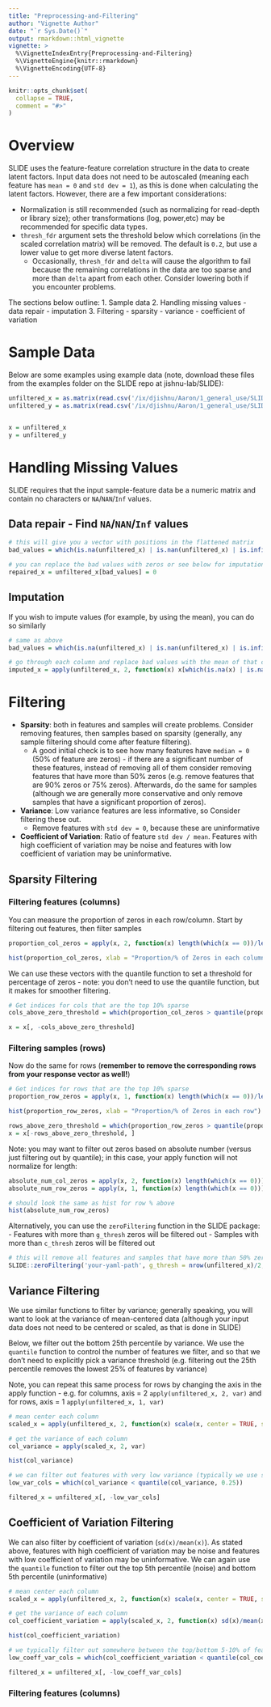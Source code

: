 ```yaml
---
title: "Preprocessing-and-Filtering"
author: "Vignette Author"
date: "`r Sys.Date()`"
output: rmarkdown::html_vignette
vignette: >
  %\VignetteIndexEntry{Preprocessing-and-Filtering}
  %\VignetteEngine{knitr::rmarkdown}
  %\VignetteEncoding{UTF-8}
---
```


```r
knitr::opts_chunk$set(
  collapse = TRUE,
  comment = "#>"
)
```

# Overview
SLIDE uses the feature-feature correlation structure in the data to create latent factors. Input data does not need to be autoscaled (meaning each feature has `mean = 0` and `std dev = 1`), as this is done when calculating the latent factors. However, there are a few important considerations:

* Normalization is still recommended (such as normalizing for read-depth or library size); other transformations (log, power,etc) may be recommended for specific data types. 
* `thresh_fdr` argument sets the threshold below which correlations (in the scaled correlation matrix) will be removed. The default is `0.2`, but use a lower value to get more diverse latent factors.
  + Occasionally, `thresh_fdr` and `delta` will cause the algorithm to fail because the remaining correlations in the data are too sparse and more than `delta` apart from each other. Consider lowering both if you encounter problems.

The sections below outline:
1. Sample data
2. Handling missing values
  - data repair
  - imputation
3. Filtering
  - sparsity
  - variance
  - coefficient of variation




# Sample Data
Below are some examples using example data (note, download these files from the examples folder on the SLIDE repo at jishnu-lab/SLIDE):
```r
unfiltered_x = as.matrix(read.csv('/ix/djishnu/Aaron/1_general_use/SLIDE/Data_Scripts/CD4_Expansion/x.csv', row.names = 1))
unfiltered_y = as.matrix(read.csv('/ix/djishnu/Aaron/1_general_use/SLIDE/Data_Scripts/CD4_Expansion/y.csv', row.names = 1))


x = unfiltered_x
y = unfiltered_y
```


# Handling Missing Values
SLIDE requires that the input sample-feature data be a numeric matrix and contain no characters or `NA`/`NAN`/`Inf` values. 

## Data repair - Find `NA`/`NAN`/`Inf` values
```r

# this will give you a vector with positions in the flattened matrix
bad_values = which(is.na(unfiltered_x) | is.nan(unfiltered_x) | is.infinite(unfiltered_x))

# you can replace the bad values with zeros or see below for imputation
repaired_x = unfiltered_x[bad_values] = 0
```

## Imputation
If you wish to impute values (for example, by using the mean), you can do so similarly
```r
# same as above
bad_values = which(is.na(unfiltered_x) | is.nan(unfiltered_x) | is.infinite(unfiltered_x))

# go through each column and replace bad values with the mean of that column
imputed_x = apply(unfiltered_x, 2, function(x) x[which(is.na(x) | is.nan(x) | is.infinite(x))] = mean(x, na.rm = TRUE))
```

# Filtering
* **Sparsity**: both in features and samples will create problems. Consider removing features, then samples based on sparsity (generally, any sample filtering should come after feature filtering). 
  + A good initial check is to see how many features have `median = 0` (50% of feature are zeros) - if there are a significant number of these features, instead of removing all of them consider removing features that have more than 50% zeros (e.g. remove features that are 90% zeros or 75% zeros). Afterwards, do the same for samples (although we are generally more conservative and only remove samples that have a significant proportion of zeros).
* **Variance**: Low variance features are less informative, so Consider filtering these out. 
  + Remove features with `std dev = 0`, because these are uninformative
* **Coefficient of Variation**: Ratio of feature `std dev / mean`. Features with high coefficient of variation may be noise and features with low coefficient of variation may be uninformative.

## Sparsity Filtering

### Filtering features (columns)
You can measure the proportion of zeros in each row/column. Start by filtering out features, then filter samples
```r
proportion_col_zeros = apply(x, 2, function(x) length(which(x == 0))/length(x))

hist(proportion_col_zeros, xlab = "Proportion/% of Zeros in each column")
```

We can use these vectors with the quantile function to set a threshold for percentage of zeros - note: you don't need to use the quantile function, but it makes for smoother filtering.
```r
# Get indices for cols that are the top 10% sparse
cols_above_zero_threshold = which(proportion_col_zeros > quantile(proportion_col_zeros, 0.9))

x = x[, -cols_above_zero_threshold]
```

### Filtering samples (rows)
Now do the same for rows (**remember to remove the corresponding rows from your response vector as well!**)
```r
# Get indices for rows that are the top 10% sparse
proportion_row_zeros = apply(x, 1, function(x) length(which(x == 0))/length(x))

hist(proportion_row_zeros, xlab = "Proportion/% of Zeros in each row")

rows_above_zero_threshold = which(proportion_row_zeros > quantile(proportion_row_zeros, 0.9))
x = x[-rows_above_zero_threshold, ]

```

Note: you may want to filter out zeros based on absolute number (versus just filtering out by quantile); in this case, your apply function will not normalize for length:
```r
absolute_num_col_zeros = apply(x, 2, function(x) length(which(x == 0)))
absolute_num_row_zeros = apply(x, 1, function(x) length(which(x == 0)))

# should look the same as hist for row % above
hist(absolute_num_row_zeros)
```

Alternatively, you can use the `zeroFiltering` function in the SLIDE package:
- Features with more than `g_thresh` zeros will be filtered out 
- Samples with more than `c_thresh` zeros will be filtered out

```r

# this will remove all features and samples that have more than 50% zeros (any feature or column with median = 0)
SLIDE::zeroFiltering('your-yaml-path', g_thresh = nrow(unfiltered_x)/2, c_thresh = ncol(unfiltered_x)/2)

```

## Variance Filtering

We use similar functions to filter by variance; generally speaking, you will want to look at the variance of mean-centered data (although your input data does not need to be centered or scaled, as that is done in SLIDE)

Below, we filter out the bottom 25th percentile by variance. We use the `quantile` function to control the number of features we filter, and so that we don't need to explicitly pick a variance threshold (e.g. filtering out the 25th percentile removes the lowest 25% of features by variance)

Note, you can repeat this same process for rows by changing the axis in the apply function - e.g. for columns, axis = 2 `apply(unfiltered_x, 2, var)` and for rows, axis = 1 `apply(unfiltered_x, 1, var)`

```r

# mean center each column
scaled_x = apply(unfiltered_x, 2, function(x) scale(x, center = TRUE, scale = FALSE))

# get the variance of each column
col_variance = apply(scaled_x, 2, var)

hist(col_variance)

# we can filter out features with very low variance (typically we use somewhere between the 25th-45th percentiles). We use 25th percentile below
low_var_cols = which(col_variance < quantile(col_variance, 0.25))

filtered_x = unfiltered_x[, -low_var_cols]
```

## Coefficient of Variation Filtering

We can also filter by coefficient of variation (`sd(x)/mean(x)`). As stated above, features with high coefficient of variation may be noise and features with low coefficient of variation may be uninformative. We can again use the `quantile` function to filter out the top 5th percentile (noise) and bottom 5th percentile (uninformative)
```r

# mean center each column
scaled_x = apply(unfiltered_x, 2, function(x) scale(x, center = TRUE, scale = FALSE))

# get the variance of each column
col_coefficient_variation = apply(scaled_x, 2, function(x) sd(x)/mean(x))

hist(col_coefficient_variation)

# we typically filter out somewhere between the top/bottom 5-10% of features; filtering out top and bottom 5% shown below
low_coeff_var_cols = which(col_coefficient_variation < quantile(col_coefficient_variation, 0.05) | col_coefficient_variation > quantile(col_coefficient_variation, 0.95))

filtered_x = unfiltered_x[, -low_coeff_var_cols]
```
### Filtering features (columns)





<!-- You can measure the proportion of zeros in each row/column -->
<!-- ```{r sparsity-filter} -->
<!-- proportion_row_zeros = apply(x, 1, function(x) length(which(x == 0))/length(x)) -->
<!-- proportion_col_zeros = apply(x, 2, function(x) length(which(x == 0))/length(x)) -->

<!-- hist(proportion_col_zeros, xlab = "Proportion/% of Zeros in each column") -->
<!-- hist(proportion_row_zeros, xlab = "Proportion/% of Zeros in each row") -->

<!-- ``` -->

<!-- We can use these vectors with the quantile function to set a threshold for percentage of zeros - note: you don't need to use the quantile function, but it makes for smoother filtering. -->
<!-- ```{r sparsity-filter} -->

<!-- # Get indices for row/column that are the top 10% sparse -->
<!-- max_proportion_col_zeros = which(proportion_col_zeros > quantile(proportion_col_zeros, 0.9)) -->

<!-- max_proportion_row_zeros = which(proportion_row_zeros > quantile(proportion_row_zeros, 0.9)) -->


<!-- ``` -->



<!-- Vignettes are long form documentation commonly included in packages. Because they are part of the distribution of the package, they need to be as compact as possible. The `html_vignette` output type provides a custom style sheet (and tweaks some options) to ensure that the resulting html is as small as possible. The `html_vignette` format: -->

<!-- - Never uses retina figures -->
<!-- - Has a smaller default figure size -->
<!-- - Uses a custom CSS stylesheet instead of the default Twitter Bootstrap style -->

<!-- ## Vignette Info -->

<!-- Note the various macros within the `vignette` section of the metadata block above. These are required in order to instruct R how to build the vignette. Note that you should change the `title` field and the `\VignetteIndexEntry` to match the title of your vignette. -->

<!-- ## Styles -->

<!-- The `html_vignette` template includes a basic CSS theme. To override this theme you can specify your own CSS in the document metadata as follows: -->

<!--     output:  -->
<!--       rmarkdown::html_vignette: -->
<!--         css: mystyles.css -->

<!-- ## Figures -->

<!-- The figure sizes have been customised so that you can easily put two images side-by-side.  -->

<!-- ```{r, fig.show='hold'} -->
<!-- plot(1:10) -->
<!-- plot(10:1) -->
<!-- ``` -->

<!-- You can enable figure captions by `fig_caption: yes` in YAML: -->

<!--     output: -->
<!--       rmarkdown::html_vignette: -->
<!--         fig_caption: yes -->

<!-- Then you can use the chunk option `fig.cap = "Your figure caption."` in **knitr**. -->

<!-- ## More Examples -->

<!-- You can write math expressions, e.g. $Y = X\beta + \epsilon$, footnotes^[A footnote here.], and tables, e.g. using `knitr::kable()`. -->

<!-- ```{r, echo=FALSE, results='asis'} -->
<!-- knitr::kable(head(mtcars, 10)) -->
<!-- ``` -->

<!-- Also a quote using `>`: -->

<!-- > "He who gives up [code] safety for [code] speed deserves neither." -->
<!-- ([via](https://twitter.com/hadleywickham/status/504368538874703872)) -->
